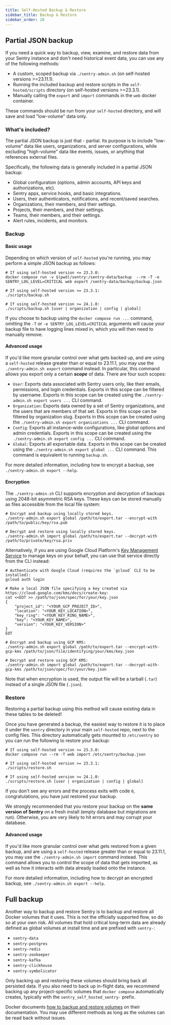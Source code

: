 ```yaml
---
title: Self-Hosted Backup & Restore
sidebar_title: Backup & Restore
sidebar_order: 20
---
```


## Partial JSON backup

If you need a quick way to backup, view, examine, and restore data from your Sentry instance and
don't need historical event data, you can use any of the following methods:

- A custom, scoped backup via `./sentry-admin.sh` (on self-hosted versions >=23.11.1).
- Running the included backup and restore scripts in the `self-hosted/scripts` directory (on
  self-hosted versions >=23.3.1).
- Manually calling the `export` and `import` commands in the `web` docker container.

These commands should be run from your `self-hosted` directory, and will save and load "low-volume"
data only.

### What's included?

The partial JSON backup is just that - partial. Its purpose is to include "low-volume" data like
users, organizations, and server configurations, while excluding "high-volume" data like events,
issues, or anything that references external files.

Specifically, the following data is generally included in a partial JSON backup:

- Global configuration (options, admin accounts, API keys and authorizations, etc).
- Sentry apps, service hooks, and basic integrations.
- Users, their authenticators, notifications, and recent/saved searches.
- Organizations, their members, and their settings.
- Projects, their members, and their settings.
- Teams, their members, and their settings.
- Alert rules, incidents, and monitors.

### Backup

#### Basic usage

Depending on which version of `self-hosted` you're running, you may perform a simple JSON backup as
follows:

```shell
# If using self-hosted version <= 23.3.0:
docker compose run -v $(pwd)/sentry:/sentry-data/backup  --rm -T -e SENTRY_LOG_LEVEL=CRITICAL web export /sentry-data/backup/backup.json

# If using self-hosted version >= 23.3.1:
./scripts/backup.sh

# If using self-hosted version >= 24.1.0:
./scripts/backup.sh [user | organization | config | global]
```

<Alert title="Note" level="info">
<markdown>

If you choose to backup using the `docker compose run ...` command, omitting the `-T` or `-e
SENTRY_LOG_LEVEL=CRITICAL` arguments will cause your backup file to have logging lines mixed in,
which you will then need to manually remove.

</markdown>
</Alert>

#### Advanced usage

If you'd like more granular control over what gets backed up, and are using a `self-hosted` release
greater than or equal to 23.11.1, you may use the `./sentry-admin.sh export` command instead. In
particular, this command allows you export only a certain ***scope*** of data. There are four such
scopes:

- `User`: Exports data associated with Sentry users only, like their emails, permissions, and login
  credentials. Exports in this scope can be filtered by username. Exports in this scope can be
  created using the `./sentry-admin.sh export users ...` CLI command.
- `Organization`: Exports data owned by a set of Sentry organizations, and the users that are
  members of that set. Exports in this scope can be filtered by organization slug. Exports in this
  scope can be created using the `./sentry-admin.sh export organizations ...` CLI command.
- `Config`: Exports all instance-wide configurations, like global options and admin credentials.
  Exports in this scope can be created using the `./sentry-admin.sh export config ...` CLI command.
- `Global`: Exports all exportable data. Exports in this scope can be created using the
  `./sentry-admin.sh export global ...` CLI command. This command is equivalent to running
  `backup.sh`.

For more detailed information, including how to encrypt a backup, see `./sentry-admin.sh export
--help`.

#### Encryption

The `./sentry-admin.sh` CLI supports encryption and decryption of backups using 2048-bit asymmetric
RSA keys. These keys can be stored manually as files accessible from the local file system:

```shell
# Encrypt and backup using locally stored keys.
./sentry-admin.sh export global /path/to/export.tar --encrypt-with /path/to/public/key/rsa.pub

# Decrypt and restore using locally stored keys.
./sentry-admin.sh import global /path/to/export.tar --decrypt-with /path/to/private/key/rsa.priv
```

Alternatively, if you are using Google Cloud Platform's [Key Management
Service](https://cloud.google.com/security/products/security-key-management?hl=en) to manage keys on
your behalf, you can use that service directly from the CLI instead:


```shell
# Authenticate with Google Cloud (requires the `gcloud` CLI to be installed):
gcloud auth login

# Make a local JSON file specifying a key created via https://cloud.google.com/kms/docs/create-key:
cat <<EOT >> /path/to/json/spec/for/your/key.json
{
    "project_id": "<YOUR_GCP_PROJECT_ID>",
    "location": "<YOUR_KEY_LOCATION>",
    "key_ring": "<YOUR_KEY_RING_NAME>",
    "key": "<YOUR_KEY_NAME>",
    "version": "<YOUR_KEY_VERSION>"
}
EOT

# Encrypt and backup using GCP KMS:
./sentry-admin.sh export global /path/to/export.tar --encrypt-with-gcp-kms /path/to/json/file/identifying/your/kms/key.json

# Decrypt and restore using GCP KMS:
./sentry-admin.sh import global /path/to/export.tar --decrypt-with-gcp-kms /path/to/json/spec/for/your/key.json
```

Note that when encryption is used, the output file will be a tarball (`.tar`) instead of a single
JSON file (`.json`).

### Restore

<Alert level="warning">

Restoring a partial backup using this method will cause existing data in these tables to be deleted!

</Alert>

Once you have generated a backup, the easiest way to restore it is to place it under the `sentry`
directory in your main `self-hosted` repo, next to the config files. This directory automatically
gets mounted to `/etc/sentry` so you can run the following to restore your backup:

```shell
# If using self-hosted version <= 23.3.0:
docker compose run --rm -T web import /etc/sentry/backup.json

# If using self-hosted version >= 23.3.1:
./scripts/restore.sh

# If using self-hosted version >= 24.1.0:
./scripts/restore.sh [user | organization | config | global]
```

If you don't see any errors and the process exits with code `0`, congratulations, you have just
restored your backup.

<Alert level="warning">

We strongly recommended that you restore your backup on the <strong>same version of Sentry</strong>
on a fresh install (empty database but migrations are run). Otherwise, you are very likely to hit
errors and may corrupt your database.

</Alert>

#### Advanced usage

If you'd like more granular control over what gets restored from a given backup, and are using a
`self-hosted` release greater than or equal to 23.11.1, you may use the `./sentry-admin.sh import`
command instead. This command allows you to control the scope of data that gets imported, as well as
how it interacts with data already loaded onto the instance.

For more detailed information, including how to decrypt an encrypted backup, see `./sentry-admin.sh
export --help`.

## Full backup

Another way to backup and restore Sentry is to backup and restore all Docker volumes that it uses. This
is not the officially supported flow, so do so at your own risk. All volumes that hold critical long-term
data are already defined as global volumes at install time and are prefixed with `sentry-`:

- `sentry-data`
- `sentry-postgres`
- `sentry-redis`
- `sentry-zookeeper`
- `sentry-kafka`
- `sentry-clickhouse`
- `sentry-symbolicator`

<Alert title="Note" level="info">

Only backing up and restoring these volumes should bring back all persisted data. If you also need
to back up in-flight data, we recommend backing up any project-specific volumes that <code>docker
compose</code> automatically creates, typically with the <code>sentry_self_hosted_sentry-</code>
prefix.

</Alert>

Docker documents [how to backup and restore
volumes](https://docs.docker.com/storage/volumes/#backup-restore-or-migrate-data-volumes) on their
documentation. You may use different methods as long as the volumes can be read back without issues.
